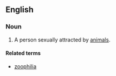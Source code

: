==English==

===Noun===
{{en-noun}}

# A person sexually attracted by [[animal]]s.

====Related terms====
*[[zoophilia]]